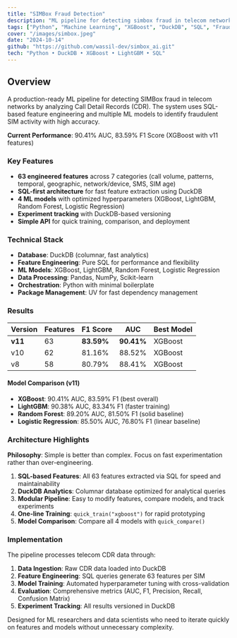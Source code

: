 ```yaml
---
title: "SIMBox Fraud Detection"
description: "ML pipeline for detecting simbox fraud in telecom networks using CDR data analysis."
tags: ["Python", "Machine Learning", "XGBoost", "DuckDB", "SQL", "Fraud Detection"]
cover: "/images/simbox.jpeg"
date: "2024-10-14"
github: "https://github.com/wassil-dev/simbox_ai.git"
tech: "Python • DuckDB • XGBoost • LightGBM • SQL"
---
```


## Overview

A production-ready ML pipeline for detecting SIMBox fraud in telecom networks by analyzing Call Detail Records (CDR). The system uses SQL-based feature engineering and multiple ML models to identify fraudulent SIM activity with high accuracy.

**Current Performance**: 90.41% AUC, 83.59% F1 Score (XGBoost with v11 features)

### Key Features

- **63 engineered features** across 7 categories (call volume, patterns, temporal, geographic, network/device, SMS, SIM age)
- **SQL-first architecture** for fast feature extraction using DuckDB
- **4 ML models** with optimized hyperparameters (XGBoost, LightGBM, Random Forest, Logistic Regression)
- **Experiment tracking** with DuckDB-based versioning
- **Simple API** for quick training, comparison, and deployment

### Technical Stack

- **Database**: DuckDB (columnar, fast analytics)
- **Feature Engineering**: Pure SQL for performance and flexibility
- **ML Models**: XGBoost, LightGBM, Random Forest, Logistic Regression
- **Data Processing**: Pandas, NumPy, Scikit-learn
- **Orchestration**: Python with minimal boilerplate
- **Package Management**: UV for fast dependency management

### Results

| Version | Features | F1 Score | AUC | Best Model |
|---------|----------|----------|-----|------------|
| **v11** | 63 | **83.59%** | **90.41%** | XGBoost |
| v10 | 62 | 81.16% | 88.52% | XGBoost |
| v8 | 58 | 80.79% | 88.41% | XGBoost |

#### Model Comparison (v11)

- **XGBoost**: 90.41% AUC, 83.59% F1 (best overall)
- **LightGBM**: 90.38% AUC, 83.34% F1 (faster training)
- **Random Forest**: 89.20% AUC, 81.50% F1 (solid baseline)
- **Logistic Regression**: 85.50% AUC, 76.80% F1 (linear baseline)

### Architecture Highlights

**Philosophy**: Simple is better than complex. Focus on fast experimentation rather than over-engineering.

1. **SQL-based Features**: All 63 features extracted via SQL for speed and maintainability
2. **DuckDB Analytics**: Columnar database optimized for analytical queries
3. **Modular Pipeline**: Easy to modify features, compare models, and track experiments
4. **One-line Training**: `quick_train("xgboost")` for rapid prototyping
5. **Model Comparison**: Compare all 4 models with `quick_compare()`

### Implementation

The pipeline processes telecom CDR data through:

1. **Data Ingestion**: Raw CDR data loaded into DuckDB
2. **Feature Engineering**: SQL queries generate 63 features per SIM
3. **Model Training**: Automated hyperparameter tuning with cross-validation
4. **Evaluation**: Comprehensive metrics (AUC, F1, Precision, Recall, Confusion Matrix)
5. **Experiment Tracking**: All results versioned in DuckDB

Designed for ML researchers and data scientists who need to iterate quickly on features and models without unnecessary complexity.
